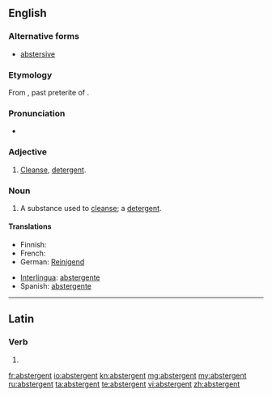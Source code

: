 ==English==

===Alternative forms===
* {{sense|adjective}} [[abstersive]]

===Etymology===
From {{etyl|la}} {{term|abstergens|lang=la}}, past preterite of {{term|abstergo|lang=la}}.

===Pronunciation===
* {{a|US}} {{IPA|/æbz.ˈtɝ.d͡ʒənt/}}

===Adjective===
{{en-adj}}

# [[cleansing|Cleanse]], [[detergent]].

===Noun===
{{en-noun}}

# A substance used to [[cleanse]]; a [[detergent]].

====Translations====
{{trans-top|a substance used in cleansing}}
* Finnish: {{t-|fi|puhdistusaine}}
* French: {{t+|fr|abstersif}}
* German: [[Reinigend]]
{{trans-mid}}
* [[Interlingua]]: [[abstergente]]
* Spanish: [[abstergente]]
{{trans-bottom}}

----

==Latin==

===Verb===
{{la-verb-form|abstergent}}

# {{conjugation of|abstergeo|abstergeō|3|p|pres|act|ind|lang=la}}

[[fr:abstergent]]
[[io:abstergent]]
[[kn:abstergent]]
[[mg:abstergent]]
[[my:abstergent]]
[[ru:abstergent]]
[[ta:abstergent]]
[[te:abstergent]]
[[vi:abstergent]]
[[zh:abstergent]]